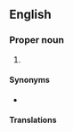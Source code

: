 ==English==

===Proper noun===
{{en-proper noun}}

# {{lb|en|Biblical}} {{abbreviation of|Judges|lang=en}}

====Synonyms====
* {{sense|abbreviation of ''{{l/en|Judges}}''}} {{l/en|Jud.}}

====Translations====
{{trans-top|''abbreviation of the equivalent of'' Judges}}
{{trans-mid}}
{{trans-bottom}}